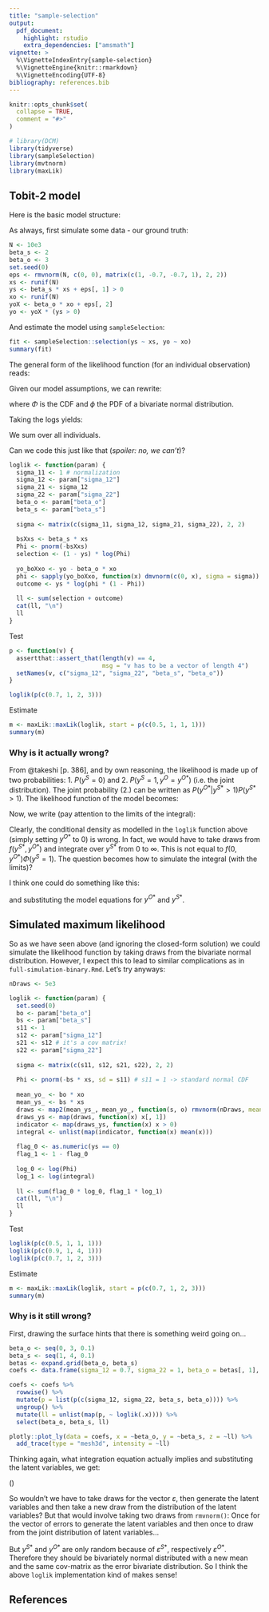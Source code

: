 ```yaml
---
title: "sample-selection"
output: 
  pdf_document:
    highlight: rstudio
    extra_dependencies: ["amsmath"]
vignette: >
  %\VignetteIndexEntry{sample-selection}
  %\VignetteEngine{knitr::rmarkdown}
  %\VignetteEncoding{UTF-8}
bibliography: references.bib
---
```


```r
knitr::opts_chunk$set(
  collapse = TRUE,
  comment = "#>"
)
```

```r
# library(DCM)
library(tidyverse)
library(sampleSelection)
library(mvtnorm)
library(maxLik)
```

## Tobit-2 model

Here is the basic model structure:

\begin{align}
  y_{i}^{S*} &= \mathbf{\beta^{S'}x_{i}^{S}} + \varepsilon_{i}^{S} \\
  y_{i}^{O*} &= \mathbf{\beta^{O'}x_{i}^{O}} + \varepsilon_{i}^{O}
\end{align}

\begin{align}
  y_{i}^{S} &= 
    \begin{cases}
      0 & \text{if} \, y_{i}^{S*} \leq 0 \\
      1 & \text{otherwise}
    \end{cases} \\
  y_{i}^{O} &= 
    \begin{cases}
      0 & \text{if} \, y_{i}^{S} = 0 \leftrightarrow y_{i}^{S*} > 0 \\
      y_{i}^{O*} & \text{otherwise}
    \end{cases}
\end{align}

As always, first simulate some data - our ground truth:

```r
N <- 10e3
beta_s <- 2
beta_o <- 3
set.seed(0)
eps <- rmvnorm(N, c(0, 0), matrix(c(1, -0.7, -0.7, 1), 2, 2))
xs <- runif(N)
ys <- beta_s * xs + eps[, 1] > 0
xo <- runif(N)
yoX <- beta_o * xo + eps[, 2]
yo <- yoX * (ys > 0)
```

And estimate the model using `sampleSelection`:

```r
fit <- sampleSelection::selection(ys ~ xs, yo ~ xo)
summary(fit)
```

The general form of the likelihood function (for an individual observation) reads:

\begin{equation}
  L = P(y_{i}^{S*} \leq 0)^{1 - y_{i}^S}
    [f(y_{i}^O | y_{i}^{S*} > 0) P(y_{i}^{S*} > 0)]^{y_{i}^S}
\end{equation}

Given our model assumptions, we can rewrite:

\begin{equation}
  L = \Phi(-\beta^{S'} x_{i}^S)^{1 - y_{i}^S}
    [\phi(y_{i}^O - \beta^{O'} x_{i}^O) | y_{i}^{S*} > 0) \Phi(\beta^{S'} x_{i}^S)]^{y_{i}^S}
\end{equation}

where $\Phi$ is the CDF and $\phi$ the PDF of a bivariate normal distribution.

Taking the logs yields:

\begin{equation}
  l = {1 - y_{i}^S} \log(\Phi(-\beta^{S'} x_{i}^S)) +
    {y_{i}^S} \log(\phi(y_{i}^O - \beta^{O'} x_{i}^O) | y_{i}^{S*} > 0) \Phi(\beta^{S'} x_{i}^S))
\end{equation}

We sum over all individuals.

Can we code this just like that (*spoiler: no, we can't*)?

```r
loglik <- function(param) {
  sigma_11 <- 1 # normalization
  sigma_12 <- param["sigma_12"]
  sigma_21 <- sigma_12
  sigma_22 <- param["sigma_22"]
  beta_o <- param["beta_o"]
  beta_s <- param["beta_s"]
  
  sigma <- matrix(c(sigma_11, sigma_12, sigma_21, sigma_22), 2, 2)
  
  bsXxs <- beta_s * xs
  Phi <- pnorm(-bsXxs)
  selection <- (1 - ys) * log(Phi)
  
  yo_boXxo <- yo - beta_o * xo
  phi <- sapply(yo_boXxo, function(x) dmvnorm(c(0, x), sigma = sigma)) # this is wrong!
  outcome <- ys * log(phi * (1 - Phi))
  
  ll <- sum(selection + outcome)
  cat(ll, "\n")
  ll
}
```

Test

```r
p <- function(v) {
  assertthat::assert_that(length(v) == 4,
                          msg = "v has to be a vector of length 4")
  setNames(v, c("sigma_12", "sigma_22", "beta_s", "beta_o"))
}

loglik(p(c(0.7, 1, 2, 3)))
```

Estimate

```r
m <- maxLik::maxLik(loglik, start = p(c(0.5, 1, 1, 1)))
summary(m)
```

### Why is it actually wrong?

From @takeshi [p. 386], and by own reasoning, the likelihood is made up of two probabilities: 1. $P(y^S = 0)$ and 2. $P(y^S = 1, y^O = y^{O*})$ (i.e. the joint distribution). The joint probability (2.) can be written as $P(y^{O*} | y^{S*}> 1) P(y^{S*} > 1)$. The likelihood function of the model becomes:

\begin{equation}
  L = 
    \prod_0 P(y^{S*} \leq 0)
    \prod_1 f(y^{O*}|y^{S*} > 0) P(y^{S*} > 0)
\end{equation}

Now, we write (pay attention to the limits of the integral):

\begin{equation}
  L = 
    \prod_0 P(y^{S*} \leq 0)
    \prod_1 \int_{0}^{\infty}f(y^{S*}, y^{O*}) dy^{S*}
\end{equation}

Clearly, the conditional density as modelled in the `loglik` function above (simply setting $y^{O*}$ to $0$) is wrong. In fact, we would have to take draws from $f(y^{S*}, y^{O*})$ and integrate over $y^{S*}$ from $0$ to $\infty$. This is not equal to $f(0, y^{O*}) \Phi(y^{S} = 1)$. The question becomes how to simulate the integral (with the limits)?

I think one could do something like this:

\begin{equation}
  \int I[y^{S*} > 0] f(y^{S*}, y^{O*}) dy^{S*}
\end{equation}

and substituting the model equations for $y^{O*}$ and $y^{S*}$.

## Simulated maximum likelihood

So as we have seen above (and ignoring the closed-form solution) we could simulate the likelihood function by taking draws from the bivariate normal distribution. However, I expect this to lead to similar complications as in `full-simulation-binary.Rmd`. Let's try anyways:

```r
nDraws <- 5e3

loglik <- function(param) {
  set.seed(0)
  bo <- param["beta_o"]
  bs <- param["beta_s"]
  s11 <- 1
  s12 <- param["sigma_12"]
  s21 <- s12 # it's a cov matrix!
  s22 <- param["sigma_22"]
  
  sigma <- matrix(c(s11, s12, s21, s22), 2, 2)
  
  Phi <- pnorm(-bs * xs, sd = s11) # s11 = 1 -> standard normal CDF
  
  mean_yo_ <- bo * xo
  mean_ys_ <- bs * xs
  draws <- map2(mean_ys_, mean_yo_, function(s, o) rmvnorm(nDraws, mean = c(s, o), sigma = sigma))
  draws_ys <- map(draws, function(x) x[, 1])
  indicator <- map(draws_ys, function(x) x > 0)
  integral <- unlist(map(indicator, function(x) mean(x)))
  
  flag_0 <- as.numeric(ys == 0)
  flag_1 <- 1 - flag_0
  
  log_0 <- log(Phi)
  log_1 <- log(integral)
  
  ll <- sum(flag_0 * log_0, flag_1 * log_1)
  cat(ll, "\n")
  ll
}
```

Test

```r
loglik(p(c(0.5, 1, 1, 1)))
loglik(p(c(0.9, 1, 4, 1)))
loglik(p(c(0.7, 1, 2, 3)))
```

Estimate

```r
m <- maxLik::maxLik(loglik, start = p(c(0.7, 1, 2, 3)))
summary(m)
```

### Why is it still wrong?

First, drawing the surface hints that there is something weird going on...

```r
beta_o <- seq(0, 3, 0.1)
beta_s <- seq(1, 4, 0.1)
betas <- expand.grid(beta_o, beta_s)
coefs <- data.frame(sigma_12 = 0.7, sigma_22 = 1, beta_o = betas[, 1], beta_s = betas[, 2])

coefs <- coefs %>%
  rowwise() %>%
  mutate(p = list(p(c(sigma_12, sigma_22, beta_s, beta_o)))) %>%
  ungroup() %>%
  mutate(ll = unlist(map(p, ~ loglik(.x)))) %>%
  select(beta_o, beta_s, ll)

plotly::plot_ly(data = coefs, x = ~beta_o, y = ~beta_s, z = ~ll) %>%
  add_trace(type = "mesh3d", intensity = ~ll)
```

Thinking again, what integration equation actually implies and substituting the latent variables, we get:

\begin{equation}
  \int I[\beta^{S'} x^S + \varepsilon^S > 0] f(\beta^{S'} x^S + \varepsilon^S, \beta^{O'} x^O + \varepsilon^O) d\varepsilon^{S}
\end{equation}

(\textit{makes this substitution sense, in particular the integration over $\varepsilon_s$?})

So wouldn't we have to take draws for the vector $\varepsilon$, then generate the latent variables and then take a new draw from the distribution of the latent variables? But that would involve taking two draws from `rmvnorm()`: Once for the vector of errors to generate the latent variables and then once to draw from the joint distribution of latent variables...

But $y^{S*}$ and $y^{O*}$ are only random because of $\varepsilon^{S*}$, respectively $\varepsilon^{O*}$. Therefore they should be bivariately normal distributed with a new mean and the same cov-matrix as the error bivariate distribution. So I think the above `loglik` implementation kind of makes sense!



## References
